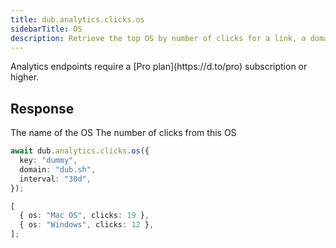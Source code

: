```yaml
---
title: dub.analytics.clicks.os
sidebarTitle: OS
description: Retrieve the top OS by number of clicks for a link, a domain, or the authenticated workspace.
---
```



<Note>
  Analytics endpoints require a [Pro plan](https://d.to/pro) subscription or
  higher.
</Note>

<AnalyticsArguments />

## Response

<ResponseField name="os" type="string" required>
  The name of the OS
</ResponseField>

<ResponseField name="clicks" type="number" required>
  The number of clicks from this OS
</ResponseField>

<RequestExample>

```typescript
await dub.analytics.clicks.os({
  key: "dummy",
  domain: "dub.sh",
  interval: "30d",
});
```

</RequestExample>

<ResponseExample>

```typescript
[
  { os: "Mac OS", clicks: 19 },
  { os: "Windows", clicks: 12 },
];
```

</ResponseExample>
